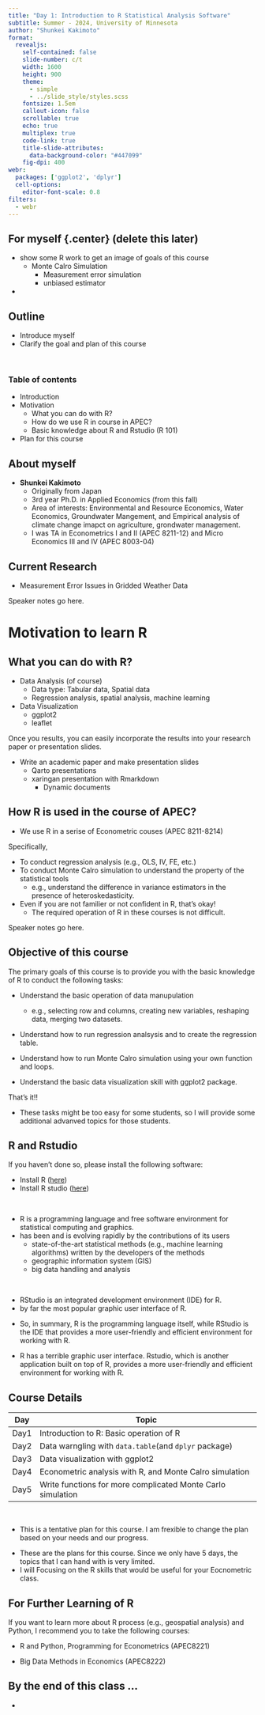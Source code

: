 ```yaml
---
title: "Day 1: Introduction to R Statistical Analysis Software"
subtitle: Summer - 2024, University of Minnesota
author: "Shunkei Kakimoto"
format: 
  revealjs:
    self-contained: false
    slide-number: c/t
    width: 1600
    height: 900
    theme: 
      - simple 
      - ../slide_style/styles.scss
    fontsize: 1.5em
    callout-icon: false
    scrollable: true
    echo: true
    multiplex: true
    code-link: true
    title-slide-attributes:
      data-background-color: "#447099"
    fig-dpi: 400
webr:
  packages: ['ggplot2', 'dplyr']
  cell-options:
    editor-font-scale: 0.8
filters:
  - webr
---
```


## For myself {.center} (delete this later)
+ show some R work to get an image of goals of this course
  + Monte Calro Simulation 
    + Measurement error simulation
    + unbiased estimator
+ 


## Outline {.center}

::: {.callout-important title="Objective of this slide deck"} 
+ Introduce myself
+ Clarify the goal and plan of this course
:::

<br>

### Table of contents
+ Introduction 
+ Motivation
  + What you can do with R?
  + How do we use R in course in APEC?
  + Basic knowledge about R and Rstudio (R 101)
+ Plan for this course


## About myself {.center}

+ **Shunkei Kakimoto**
  + Originally from Japan
  + 3rd year Ph.D. in Applied Economics (from this fall)
  + Area of interests: Environmental and Resource Economics, Water Economics, Groundwater Mangement, and Empirical analysis of climate change imapct on agriculture, grondwater management.
  + I was TA in Econometrics I and II (APEC 8211-12) and Micro Economics III and IV (APEC 8003-04)


## Current Research {.center}

+ Measurement Error Issues in Gridded Weather Data


::: {.notes}
Speaker notes go here.
:::


# Motivation to learn R 

## What you can do with R? {.center}

+ Data Analysis (of course)
  + Data type: Tabular data, Spatial data
  + Regression analysis, spatial analysis, machine learning

+ Data Visualization
  + ggplot2
  + leaflet

Once you results, you can easily incorporate the results into your research paper or presentation slides.

+ Write an academic paper and make presentation slides
  + Qarto presentations
  + xaringan presentation with Rmarkdown
    + Dynamic documents


## How R is used in the course of APEC?{.center}

+ We use R in a serise of Econometric couses (APEC 8211-8214)

Specifically, 

+ To conduct regression analysis (e.g., OLS, IV, FE, etc.)
+ To conduct Monte Calro simulation to understand the property of the statistical tools
  + e.g., understand the difference in variance estimators in the presence of heteroskedasticity. 

+ Even if you are not familier or not confident in R, that's okay!
  + The required operation of R in these courses is not difficult.

::: {.notes}
Speaker notes go here.
:::

## Objective of this course {.center}

The primary goals of this course is to provide you with the basic knowledge of R to conduct the following tasks:

::: {.callout-important title="Primary Goals"}
+ Understand the basic operation of data manupulation
  + e.g., selecting row and columns, creating new variables, reshaping data, merging two datasets.

+ Understand how to run regression analsysis and to create the regression table.

+ Understand how to run Monte Calro simulation using your own function and loops.

+ Understand the basic data visualization skill with ggplot2 package.
:::

That's it!!

::: {.notes}
+ These tasks might be too easy for some students, so I will provide some additional advanved topics for those students.
:::

## R and Rstudio {.center}

If you haven't done so, please install the following software:

+ Install R ([here](https://www.r-project.org/))
+ Install R studio ([here](https://posit.co/))

<br>

::: {.callout-tip title="What is R?"}
+ R is a programming language and free software environment for statistical computing and graphics.
+ has been and is evolving rapidly by the contributions of its users
  + state-of-the-art statistical methods (e.g., machine learning algorithms) written by the developers of the methods
  + geographic information system (GIS)
  + big data handling and analysis
:::

<br>

::: {.callout-tip title="What is Rstudio?"}
+ RStudio is an integrated development environment (IDE) for R. 
+ by far the most popular graphic user interface of R.
:::

+ So, in summary, R is the programming language itself, while RStudio is the IDE that provides a more user-friendly and efficient environment for working with R.

::: {.notes}

+ R has a terrible graphic user interface. Rstudio, which is another application built on top of R, provides a more user-friendly and efficient environment for working with R.
:::



## Course Details {.center}

| Day  | Topic  |
|--------|--------|
| Day1  | Introduction to R: Basic operation of R   |
| Day2   | Data warngling with `data.table`(and `dplyr` package)  |
| Day3 | Data visualization with ggplot2   |
| Day4 | Econometric analysis with R, and Monte Calro simulation  |
| Day5 | Write functions for more complicated Monte Carlo simulation
<!-- : Schedule {.striped .hover} -->

<br>

+ This is a tentative plan for this course. I am frexible to change the plan based on your needs and our progress.

<!-- + I use slides to proceed my lecture.
  + On the slides, we can run R codes and see the outputs.

+ After of the each chunk of the lecture, we will do exercise problems together. -->


::: {.notes}
+ These are the plans for this course. Since we only have 5 days, the topics that I can hand with is very limited. 
+ I will Focusing on the R skills that would be useful for your Eocnometric class. 
:::

## For Further Learning of R {.center}

If you want to learn more about R process (e.g., geospatial analysis) and Python, I recommend you to take the following courses:

+ R and Python, Programming for Econometrics (APEC8221) 

+ Big Data Methods in
Economics (APEC8222)


## By the end of this class ...

+ 









